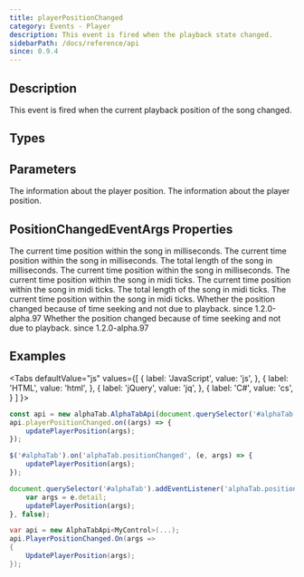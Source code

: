 ```yaml
---
title: playerPositionChanged
category: Events - Player
description: This event is fired when the playback state changed.
sidebarPath: /docs/reference/api
since: 0.9.4
---
```


<SinceBadge since="0.9.4" />


## Description
This event is fired when the current playback position of the song changed. 

<EventDescription metadata={metadata} />

## Types

<TypeTable>
    <TypeRow type="js" name="function(args)" />    
    <TypeRow type="net" name="Action<PositionChangedEventArgs>" />    
</TypeTable>

## Parameters

<ParameterTable>
    <ParameterRow platform="js" name="args" type="alphaTab.synth.PositionChangedEventArgs">
        The information about the player position. 
    </ParameterRow>
    <ParameterRow platform="net" name="args" type="AlphaTab.Synth.PositionChangedEventArgs">
        The information about the player position. 
    </ParameterRow>
</ParameterTable>

## PositionChangedEventArgs Properties

<ParameterTable>
    <ParameterRow platform="js" name="currentTime" type="number">
        The current time position within the song in milliseconds.
    </ParameterRow>
    <ParameterRow platform="net" name="CurrentTime" type="double">
        The current time position within the song in milliseconds.
    </ParameterRow>
    <ParameterRow platform="js" name="endTime" type="number">
        The total length of the song in milliseconds.
    </ParameterRow>
    <ParameterRow platform="net" name="EndTime" type="double">
        The current time position within the song in milliseconds.
    </ParameterRow>
    <ParameterRow platform="js" name="currentTick" type="number">
        The current time position within the song in midi ticks.
    </ParameterRow>
    <ParameterRow platform="net" name="CurrentTick" type="double">
        The current time position within the song in midi ticks.
    </ParameterRow>
    <ParameterRow platform="js" name="endTick" type="number">
        The total length of the song in midi ticks.
    </ParameterRow>
    <ParameterRow platform="net" name="EndTick" type="double">
        The current time position within the song in midi ticks.
    </ParameterRow>
    <ParameterRow platform="js" name="isSeek" type="boolean">
        Whether the position changed because of time seeking and not due to playback. <span class="badge badge--info">since 1.2.0-alpha.97</span>
    </ParameterRow>
    <ParameterRow platform="net" name="IsSeek" type="bool">
        Whether the position changed because of time seeking and not due to playback. <span class="badge badge--info">since 1.2.0-alpha.97</span>
    </ParameterRow>
</ParameterTable>

## Examples

<Tabs
  defaultValue="js"
  values={[
    { label: 'JavaScript', value: 'js', },
    { label: 'HTML', value: 'html', },
    { label: 'jQuery', value: 'jq', },
    { label: 'C#', value: 'cs', }
  ]
}>
<TabItem value="js">

```js
const api = new alphaTab.AlphaTabApi(document.querySelector('#alphaTab'));
api.playerPositionChanged.on((args) => {
    updatePlayerPosition(args);
});
```

</TabItem>
<TabItem value="jq">

```js
$('#alphaTab').on('alphaTab.positionChanged', (e, args) => {
    updatePlayerPosition(args);
});
```

</TabItem>
<TabItem value="html">

```js
document.querySelector('#alphaTab').addEventListener('alphaTab.positionChanged', (e) => {
    var args = e.detail;
    updatePlayerPosition(args);
}, false);
```

</TabItem>
<TabItem value="cs">

```cs
var api = new AlphaTabApi<MyControl>(...);
api.PlayerPositionChanged.On(args => 
{
    UpdatePlayerPosition(args);
});
```

</TabItem>
</Tabs>